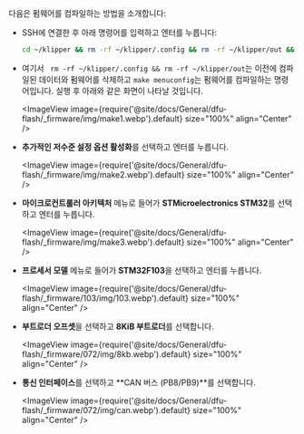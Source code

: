 다음은 펌웨어를 컴파일하는 방법을 소개합니다:
* SSH에 연결한 후 아래 명령어를 입력하고 엔터를 누릅니다:

    ```bash
    cd ~/klipper && rm -rf ~/klipper/.config && rm -rf ~/klipper/out && make menuconfig
    ```

* 여기서 ` rm -rf ~/klipper/.config && rm -rf ~/klipper/out`는 이전에 컴파일된 데이터와 펌웨어를 삭제하고 `make menuconfig`는 펌웨어를 컴파일하는 명령어입니다. 실행 후 아래와 같은 화면이 나타날 것입니다.

    <ImageView image={require('@site/docs/General/dfu-flash/_firmware/img/make1.webp').default} size="100%" align="Center" />

* **추가적인 저수준 설정 옵션 활성화**를 선택하고 엔터를 누릅니다.

    <ImageView image={require('@site/docs/General/dfu-flash/_firmware/img/make2.webp').default} size="100%" align="Center" />

* **마이크로컨트롤러 아키텍처** 메뉴로 들어가 **STMicroelectronics STM32**를 선택하고 엔터를 누릅니다.

    <ImageView image={require('@site/docs/General/dfu-flash/_firmware/img/make3.webp').default} size="100%" align="Center" />

* **프로세서 모델** 메뉴로 들어가 **STM32F103**을 선택하고 엔터를 누릅니다.

    <ImageView image={require('@site/docs/General/dfu-flash/_firmware/103/img/103.webp').default} size="100%" align="Center" />

* **부트로더 오프셋**을 선택하고 **8KiB 부트로더**를 선택합니다.

    <ImageView image={require('@site/docs/General/dfu-flash/_firmware/072/img/8kb.webp').default} size="100%" align="Center" />

* **통신 인터페이스**를 선택하고 **CAN 버스 (PB8/PB9)**를 선택합니다.

    <ImageView image={require('@site/docs/General/dfu-flash/_firmware/072/img/can.webp').default} size="100%" align="Center" />